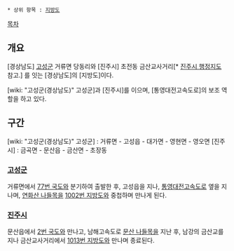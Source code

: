  * 상위 항목 : [[지방도]]

[[목차]]

== 개요 ==
[경상남도] [[고성군]] 거류면 당동리와 [진주시] 초전동 금산교사거리[* [http://www.jinju.go.kr/04govern/07_01_pop18.jsp 진주시 행정지도] 참고.] 를 잇는 [경상남도]의 [지방도]이다.

[wiki: "고성군(경상남도)" 고성군]과 [진주시]를 이으며, [통영대전고속도로]의 보조 역할을 하고 있다.

== 구간 ==
[wiki: "고성군(경상남도)" 고성군] : 거류면 - 고성읍 - 대가면 - 영현면 - 영오면
[진주시] : 금곡면 - 문산읍 - 금산면 - 초장동

=== [[고성군]] ===
거류면에서 [[77번 국도]]와 분기하여 출발한 후, 고성읍을 지나, [[통영대전고속도로]] 옆을 지나며, [[연화산IC|연화산 나들목]]을 [[1002번 지방도]]와 중첩하며 만나게 된다.

=== [[진주시]] ===
문산읍에서 [[2번 국도]]와 만나고, 남해고속도로 [[문산IC|문산 나들목]]을 지난 후, 남강의 금산교를 지나 금산교사거리에서 [[1013번 지방도]]와 만나며 종료된다.
